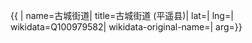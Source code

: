 {{ {{{1|PRC admin/showdata}}}|
name=古城街道|
title=古城街道 (平遥县)|
lat=|
lng=|
wikidata=Q100979582|
wikidata-original-name=|
arg={{{arg|}}}}}